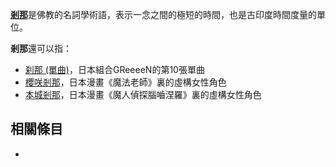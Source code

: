 '''[[剎那|剎那]]'''是佛教的名詞學術語，表示一念之間的極短的時間，也是古印度時間度量的單位。

'''剎那'''還可以指：
* [[刹那_(單曲)|刹那 (單曲)]]，日本組合GReeeeN的第10張單曲
* [[櫻咲剎那|櫻咲剎那]]，日本漫畫《魔法老師》裏的虛構女性角色
* [[本城剎那|本城剎那]]，日本漫畫《魔人偵探腦嚙涅羅》裏的虛構女性角色

== 相關條目 ==
*{{lookfrom|剎那}}

{{disambig|Cat=二字消歧义|C}}